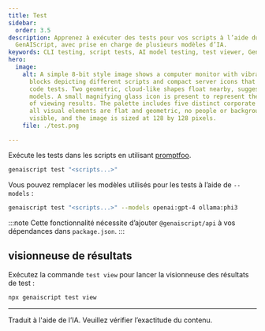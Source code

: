 ```yaml
---
title: Test
sidebar:
  order: 3.5
description: Apprenez à exécuter des tests pour vos scripts à l’aide du CLI
  GenAIScript, avec prise en charge de plusieurs modèles d’IA.
keywords: CLI testing, script tests, AI model testing, test viewer, GenAIScript CLI
hero:
  image:
    alt: A simple 8-bit style image shows a computer monitor with vibrant colorful
      blocks depicting different scripts and compact server icons that indicate
      code tests. Two geometric, cloud-like shapes float nearby, suggesting AI
      models. A small magnifying glass icon is present to represent the action
      of viewing results. The palette includes five distinct corporate colors,
      all visual elements are flat and geometric, no people or backgrounds are
      visible, and the image is sized at 128 by 128 pixels.
    file: ./test.png

---
```


Exécute les tests dans les scripts en utilisant [promptfoo](https://www.promptfoo.dev/).

```bash
genaiscript test "<scripts...>"
```

Vous pouvez remplacer les modèles utilisés pour les tests à l’aide de `--models` :

```bash "--models openai:gpt-4 ollama:phi3"
genaiscript test "<scripts...>" --models openai:gpt-4 ollama:phi3
```

:::note
Cette fonctionnalité nécessite d’ajouter `@genaiscript/api` à vos dépendances dans `package.json`.
:::

## visionneuse de résultats

Exécutez la commande `test view` pour lancer la visionneuse des résultats de test :

```bash
npx genaiscript test view
```

<hr />

Traduit à l'aide de l’IA. Veuillez vérifier l’exactitude du contenu.
